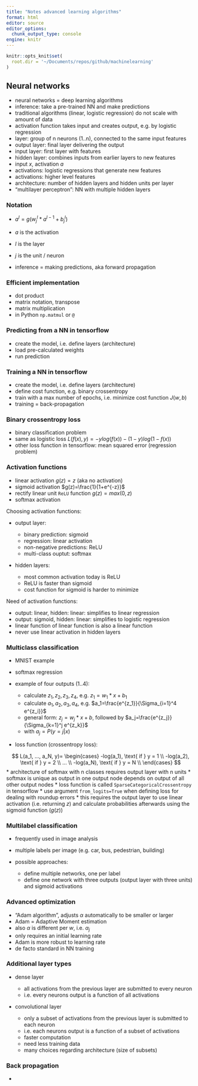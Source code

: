 ```yaml
---
title: "Notes advanced learning algorithms"
format: html
editor: source
editor_options: 
  chunk_output_type: console
engine: knitr
---
```


```r
knitr::opts_knit$set(
  root.dir = '~/Documents/repos/github/machinelearning'
)
```


## Neural networks

* neural networks = deep learning algorithms
* inference: take a pre-trained NN and make predictions
* traditional algorithms (linear, logistic regression) do not scale with amount of data
* activation function takes input and creates output, e.g. by logistic regression
* layer: group of n neurons (1..n), connected to the same input features
* output layer: final layer delivering the output
* input layer: first layer with features
* hidden layer: combines inputs from earlier layers to new features
* input $x$, activation $a$
* activations: logistic regressions that generate new features
* activations: higher level features
* architecture: number of hidden layers and hidden units per layer
* "multilayer perceptron": NN with multiple hidden layers


### Notation

* $a^l=g(w^l_j*a^{l-1}+b^l_j)$
* $a$ is the activation
* $l$ is the layer
* $j$ is the unit / neuron

* inference = making predictions, aka forward propagation


### Efficient implementation

* dot product
* matrix notation, transpose
* matrix multiplication
* in Python `np.matmul` or `@`


### Predicting from a NN in tensorflow

* create the model, i.e. define layers (architecture)
* load pre-calculated weights
* run prediction


### Training a NN in tensorflow

* create the model, i.e. define layers (architecture)
* define cost function, e.g. binary crossentropy
* train with a max number of epochs, i.e. minimize cost function $J(w,b)$
* training = back-propagation


### Binary crossentropy loss

* binary classification problem
* same as logistic loss $L(f(x),y)=-ylog(f(x))-(1-y)log(1-f(x))$
* other loss function in tensorflow: mean squared error (regression problem)


### Activation functions

* linear activation $g(z)=z$ (aka no activation)
* sigmoid activation $g(z)=\frac{1}{1+e^{-z}}$
* rectify linear unit `ReLU` function $g(z) = max(0, z)$
* softmax activation 

Choosing activation functions:

* output layer:

  * binary prediction: sigmoid
  * regression: linear activation
  * non-negative predictions: ReLU
  * multi-class ouptut: softmax
  
* hidden layers:

  * most common activation today is ReLU 
  * ReLU is faster than sigmoid
  * cost function for sigmoid is harder to minimize 
  
Need of activation functions:

* output: linear, hidden: linear: simplifies to linear regression
* output: sigmoid, hidden: linear: simplifies to logistic regression
* linear function of linear function is also a linear function
* never use linear activation in hidden layers


### Multiclass classification

* MNIST example 
* softmax regression
* example of four outputs (1..4):

  * calculate $z_1, z_2, z_3, z_4$, e.g. $z_1=w_1*x+b_1$
  * calculate $a_1, a_2, a_3, a_4$, e.g. $a_1=\frac{e^{z_1}}{\Sigma_{i=1}^4 e^{z_i}}$
  * general form: $z_j=w_j*x+b$, followed by $a_j=\frac{e^{z_j}}{\Sigma_{k=1}^j e^{z_k}}$
  * with $a_j=P(y=j|x)$ 
  
* loss function (crossentropy loss):

$$
L(a_1, ..., a_N, y)=
\begin{cases}
-log(a_1), \text{ if } y = 1 \\
-log(a_2), \text{ if } y = 2 \\
... \\
-log(a_N), \text{ if } y = N \\
\end{cases}
$$
* architecture of softmax with n classes requires output layer with n units
* softmax is unique as output in one output node depends on output of all other 
output nodes
* loss function is called `SparseCategoricalCrossentropy` in tensorflow 
* use argument `from_logits=True` when defining loss for dealing with roundup errors
* this requires the output layer to use linear activation (i.e. returning $z$) and calculate
probabilities afterwards using the sigmoid function ($g(z)$)


### Multilabel classification

* frequently used in image analysis
* multiple labels per image (e.g. car, bus, pedestrian, building)
* possible approaches:

  * define multiple networks, one per label
  * define one network with three outputs (output layer with three units) and 
  sigmoid activations
  
  
### Advanced optimization

* "Adam algorithm", adjusts $\alpha$ automatically to be smaller or larger
* Adam = Adaptive Moment estimation
* also $\alpha$ is different per $w$, i.e. $\alpha_j$
* only requires an initial learning rate
* Adam is more robust to learning rate
* de facto standard in NN training


### Additional layer types

* dense layer     
  
  * all activations from the previous layer are submitted to every neuron
  * i.e. every neurons output is a function of all activations 
  
* convolutional layer 

  * only a subset of activations from the previous layer is submitted to each neuron
  * i.e. each neurons output is a function of a subset of activations 
  * faster computation
  * need less training data
  * many choices regarding architecture (size of subsets)



### Back propagation 

* 




